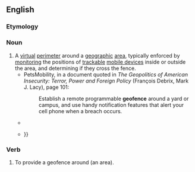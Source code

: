 ==English==

===Etymology===
{{prefix|geo|fence|lang=en}}

===Noun===
{{en-noun}}

# A [[virtual]] [[perimeter]] around a [[geographic]] [[area]], typically enforced by [[monitor]]ing the positions of [[trackable]] [[mobile device]]s inside or outside the area, and determining if they cross the fence.
#* PetsMobility, in a document quoted in ''The Geopolitics of American Insecurity: Terror, Power and Foreign Policy'' (François Debrix, Mark J. Lacy), page 101:
#*: Establish a remote programmable '''geofence''' around a yard or campus, and use handy notification features that alert your cell phone when a breach occurs.
#* {{quote-text|year=2011|author=Chuck Martin|title=The Third Screen: Marketing to Your Customers in a World Gone Mobile|page=144|passage=A '''geofence''' could be a mile or more around a store or it could be fifty feet from the front door, whatever the business decides.}}
#* {{quote-text|year=2012|author=Dan Burges|title=Cargo Theft, Loss Prevention, and Supply Chain Security|passage=It is recommended that the load be monitored actively or that alerts in the event of a '''geofence''' break be sent to an offsite monitoring service in addition to the shipper's point of contact in order to expedite the escalation {{...}}}}

===Verb===
{{en-verb|geofenc|es}}

# {{lb|en|transitive}} To provide a geofence around (an area).